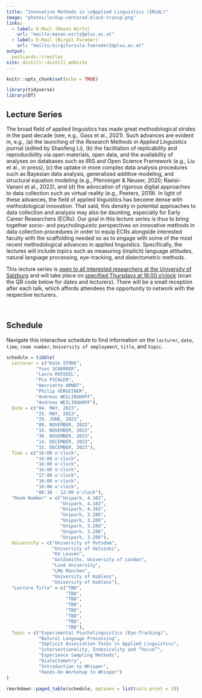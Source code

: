 ```yaml
---
title: "Innovative Methods in \nApplied Linguistics (IMiAL)"
image: "photos/lockup-centered-black-transp.png"
links:
  - label: E-Mail (Mason Wirtz)
    url: "mailto:mason.wirtz@plus.ac.at"
  - label: E-Mail (Birgit Füreder)
    url: "mailto:birgitursula.fuereder2@plus.ac.at"
output:
  postcards::trestles
site: distill::distill_website
---
```



```r

knitr::opts_chunk$set(echo = TRUE)

library(tidyverse)
library(DT)

```


## Lecture Series

The broad field of applied linguistics has made great methodological strides in the past decade (see, e.g., Gass et al., 2021). Such advances are evident in, e.g., (a) the launching of the *Research Methods in Applied Linguistics* journal (edited by Shaofeng Li), (b) the facilitation of replicability and reproducibility via open materials, open data, and the availability of analyses on databases such as IRIS and Open Science Framework (e.g., Liu et al., in press), (c) the uptake in more complex data analysis procedures such as Bayesian data analysis, generalized additive modeling, and structural equation modeling (e.g., Pfenninger & Neuser, 2020; Raeisi-Vanani et al., 2022), and (d) the advocation of rigorous digital approaches to data collection such as virtual reality (e.g., Peeters, 2019). In light of these advances, the field of applied linguistics has become dense with methodological innovation. That said, this density in potential approaches to data collection and analysis may also be daunting, especially for Early Career Researchers (ECRs). Our goal in this lecture series is thus to bring together socio- and psycholinguistic perspectives on innovative methods in data collection procedures in order to equip ECRs alongside interested faculty with the scaffolding needed so as to engage with some of the most recent methodological advances in applied linguistics. Specifically, the lectures will include topics such as measuring (implicit) language attitudes, natural language processing, eye-tracking, and dialectometric methods. 

This lecture series is <u>open to all interested researchers at the University of Salzburg</u> and will take place on <u>specified Thursdays at 16:00 o’clock</u> (scan the QR code below for dates and lecturers). There will be a small reception after each talk, which affords attendees the opportunity to network with the respective lecturers. 

<br>


## Schedule 

Navigate this interactive schedule to find information on the `lecturer`, `date`, `time`, `room number`, `University of employment`, `title`, and `topic`. 

```r

schedule = tibble(
  Lecturer = c("Kate STONE", 
           "Yves SCHERRER", 
           "Laura ROSSEEL", 
           "Pia PICHLER", 
           "Henriette ARNDT", 
           "Philip VERGEINER", 
           "Andreas WEILINGHOFF", 
           "Andreas WEILINGHOFF"), 
  Date = c("04. MAY, 2023", 
           "25. MAY, 2023", 
           "29. JUNE, 2023", 
           "09. NOVEMBER, 2023", 
           "16. NOVEMBER, 2023", 
           "30. NOVEMBER, 2023", 
           "14. DECEMBER, 2023", 
           "15. DECEMBER, 2023"), 
  Time = c("16:00 o'clock", 
           "16:00 o'clock", 
           "16:00 o'clock", 
           "16:00 o'clock", 
           "17:00 o'clock", 
           "16:00 o'clock", 
           "16:00 o'clock",
           "08:30 - 12:00 o'clock"),
  "Room Number" = c("Unipark, 4.102", 
                    "Unipark, 4.102", 
                    "Unipark, 4.102", 
                    "Unipark, 3.206", 
                    "Unipark, 3.206", 
                    "Unipark, 3.206", 
                    "Unipark, 3.206", 
                    "Unipark, 3.206"),
  University = c("University of Potsdam", 
                 "University of Helsinki", 
                 "KU Leuven", 
                 "Goldsmiths, University of London", 
                 "Lund University", 
                 "LMU München", 
                 "University of Koblenz", 
                 "University of Koblenz"), 
  "Lecture Title" = c("TBD", 
                      "TBD", 
                      "TBD", 
                      "TBD", 
                      "TBD", 
                      "TBD", 
                      "TBD", 
                      "TBD"),
  Topic = c("Experimental Psycholinguistics (Eye-Tracking)", 
            "Natural Language Processing", 
            "Implicit Association Tasks in Applied Linguistics", 
            "intersectionality, Indexicality and “Voice”", 
            "Experience Sampling Methods", 
            "Dialectometry", 
            "Introduction to Whisper", 
            "Hands-On Workshop to Whisper")
)

rmarkdown::paged_table(schedule, options = list(cols.print = 3))

```


<br>
<br>
<br>
